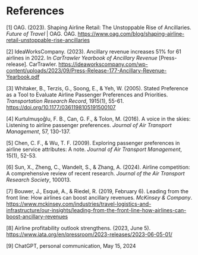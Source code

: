 # References

[1] OAG. (2023). Shaping Airline Retail: The Unstoppable Rise of Ancillaries. *Future of Travel* | OAG. OAG. [https://www.oag.com/blog/shaping-airline-retail-unstoppable-rise-ancillaries](https://www.oag.com/blog/shaping-airline-retail-unstoppable-rise-ancillaries)

[2] IdeaWorksCompany. (2023). Ancillary revenue increases 51% for 61 airlines in 2022. In *CarTrawler Yearbook of Ancillary Revenue* [Press-release]. CarTrawler. [https://ideaworkscompany.com/wp-content/uploads/2023/09/Press-Release-177-Ancillary-Revenue-Yearbook.pdf](https://ideaworkscompany.com/wp-content/uploads/2023/09/Press-Release-177-Ancillary-Revenue-Yearbook.pdf)

[3] Whitaker, B., Terzis, G., Soong, E., & Yeh, W. (2005). Stated Preference as a Tool to Evaluate Airline Passenger Preferences and Priorities. *Transportation Research Record*, 1915(1), 55-61. 
[https://doi.org/10.1177/0361198105191500107](https://doi.org/10.1177/0361198105191500107)

[4] Kurtulmuşoğlu, F. B., Can, G. F., & Tolon, M. (2016). A voice in the skies: Listening to airline passenger preferences. *Journal of Air Transport Management*, 57, 130-137.

[5] Chen, C. F., & Wu, T. F. (2009). Exploring passenger preferences in airline service attributes: A note. *Journal of Air Transport Management*, 15(1), 52-53.

[6] Sun, X., Zheng, C., Wandelt, S., & Zhang, A. (2024). Airline competition: A comprehensive review of recent research. *Journal of the Air Transport Research Society*, 100013.

[7] Bouwer, J., Esqué, A., & Riedel, R. (2019, February 6). Leading from the front line: How airlines can boost ancillary revenues. *McKinsey & Company*. [https://www.mckinsey.com/industries/travel-logistics-and-infrastructure/our-insights/leading-from-the-front-line-how-airlines-can-boost-ancillary-revenues](https://www.mckinsey.com/industries/travel-logistics-and-infrastructure/our-insights/leading-from-the-front-line-how-airlines-can-boost-ancillary-revenues)

[8] Airline profitability outlook strengthens. (2023, June 5). [https://www.iata.org/en/pressroom/2023-releases/2023-06-05-01/](https://www.iata.org/en/pressroom/2023-releases/2023-06-05-01/)

[9] ChatGPT, personal communication, May 15, 2024
